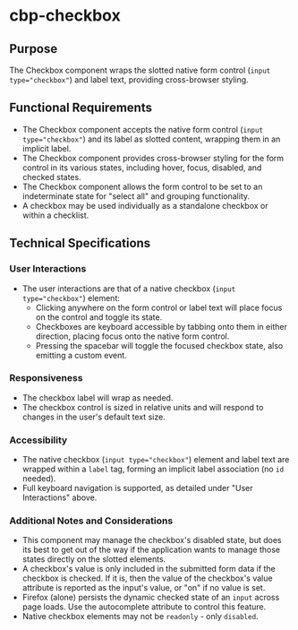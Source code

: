 
<Meta title="Components/Checkbox/Specifications" />

# cbp-checkbox

## Purpose

The Checkbox component wraps the slotted native form control (`input type="checkbox"`) and label text, providing cross-browser styling.

## Functional Requirements

* The Checkbox component accepts the native form control (`input type="checkbox"`) and its label as slotted content, wrapping them in an implicit label.
* The Checkbox component provides cross-browser styling for the form control in its various states, including hover, focus, disabled, and checked states.
* The Checkbox component allows the form control to be set to an indeterminate state for "select all" and grouping functionality.
* A checkbox may be used individually as a standalone checkbox or within a checklist.

## Technical Specifications

### User Interactions

* The user interactions are that of a native checkbox (`input type="checkbox"`) element:
  * Clicking anywhere on the form control or label text will place focus on the control and toggle its state.
  * Checkboxes are keyboard accessible by tabbing onto them in either direction, placing focus onto the native form control.
  * Pressing the spacebar will toggle the focused checkbox state, also emitting a custom event.

### Responsiveness

* The checkbox label will wrap as needed.
* The checkbox control is sized in relative units and will respond to changes in the user's default text size.

### Accessibility

* The native checkbox (`input type="checkbox"`) element and label text are wrapped within a `label` tag, forming an implicit label association (no `id` needed).
* Full keyboard navigation is supported, as detailed under "User Interactions" above.

### Additional Notes and Considerations

* This component may manage the checkbox's disabled state, but does its best to get out of the way if the application wants to manage those states directly on the slotted elements.
* A checkbox's value is only included in the submitted form data if the checkbox is checked. If it is, then the value of the checkbox's value attribute is reported as the input's value, or "on" if no value is set.
* Firefox (alone) persists the dynamic checked state of an `input` across page loads. Use the autocomplete attribute to control this feature.
* Native checkbox elements may not be `readonly` - only `disabled`.